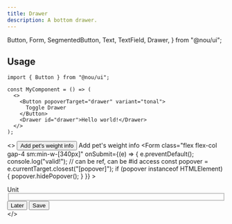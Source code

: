 ```yaml
---
title: Drawer
description: A bottom drawer.
---
```


  Button,
  Form,
  SegmentedButton,
  Text,
  TextField,
  Drawer,
} from "@nou/ui";


## Usage

```tsx
import { Button } from "@nou/ui";

const MyComponent = () => (
  <>
    <Button popoverTarget="drawer" variant="tonal">
      Toggle Drawer
    </Button>
    <Drawer id="drawer">Hello world!</Drawer>
  </>
);
```

<>
  <Button popoverTarget="weight" variant="tonal">
    Add pet's weight info
  </Button>
  <Drawer id="weight" aria-labelledby="weight-popup-label">
    <span id="weight-popup-label" class="sr-only">
      Add pet's weight info
    </span>
    <Form
      class="flex flex-col gap-4 sm:min-w-[340px]"
      onSubmit={(e) => {
        e.preventDefault();
        console.log("valid!");
        // can be ref, can be #id access
        const popover = e.currentTarget.closest("[popover]");
        if (popover instanceof HTMLElement) {
          popover.hidePopover();
        }
      }}
    >
      <div class="flex items-center gap-4 self-end">
        <Text with="label-sm" as="label" for="weight-unit">
          Unit
        </Text>
        <fieldset id="weight-unit" class="grid grid-cols-2">
          <SegmentedButton name="unit" label="Lbs" />
          <SegmentedButton name="unit" label="Kg" />
        </fieldset>
      </div>
      <TextField
        label="Weight"
        type="number"
        inputMode="numeric"
        step="0.1"
        name="weight"
      />
      <div class="grid grid-cols-2 gap-2 sm:flex sm:self-end">
        <Button
          variant="ghost"
          popoverTargetAction="hide"
          popoverTarget="weight"
        >
          Later
        </Button>
        <Button type="submit">Save</Button>
      </div>
    </Form>
  </Drawer>
</>
